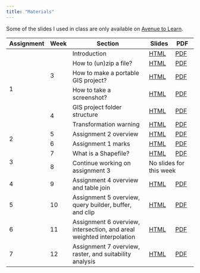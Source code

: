 ```yaml
---
title: "Materials"
---
```


Some of the slides I used in class are only available on [Avenue to Learn](https://avenue.mcmaster.ca/).

```{=html}
<table><thead>
  <tr>
    <th>Assignment</th>
    <th>Week</th>
    <th>Section</th>
    <th>Slides</th>
    <th>PDF&nbsp;</th>
  </tr></thead>
<tbody>
  <tr>
    <td rowspan="6">1</td>
    <td rowspan="4">3</td>
    <td>Introduction</td>
    <td><a href="./slides/1-intro/index.html">HTML</a></td>
    <td><a href="./slides/1-intro/Zehui Yin Introduction.pdf">PDF</a></td>
  </tr>
  <tr>
    <td>How to (un)zip a file?</td>
    <td><a href="./slides/2-zip-file/index.html">HTML</a></td>
    <td><a href="./slides/2-zip-file/How to (un)zip a file.pdf">PDF</a></td>
  </tr>
  <tr>
    <td>How to make a portable GIS project?</td>
    <td><a href="./slides/3-portable-gis/index.html">HTML</a></td>
    <td><a href="./slides/3-portable-gis/How to make a portable GIS project.pdf">PDF</a></td>
  </tr>
  <tr>
    <td>How to take a screenshot?</td>
    <td><a href="./slides/4-screenshot/index.html">HTML</a></td>
    <td><a href="./slides/4-screenshot/How to take a screenshot.pdf">PDF</a></td>
  </tr>
  <tr>
    <td rowspan="2">4</td>
    <td>GIS project folder structure</td>
    <td><a href="./slides/5-folder-structure/index.html">HTML</a></td>
    <td><a href="./slides/5-folder-structure/GIS project folder structure.pdf">PDF</a></td>
  </tr>
  <tr>
    <td>Transformation warning</td>
    <td><a href="./slides/6-transform-warning/index.html">HTML</a></td>
    <td><a href="./slides/6-transform-warning/Transformation warning.pdf">PDF</a></td>
  </tr>
  <tr>
    <td rowspan="2">2</td>
    <td>5</td>
    <td>Assignment 2 overview</td>
    <td><a href="./slides/7-a2-overview/index.html">HTML</a></td>
    <td><a href="./slides/7-a2-overview/Assignment 2 Overview.pdf">PDF</a></td>
  </tr>
  <tr>
    <td>6</td>
    <td>Assignment 1 marks</td>
    <td><a href="./slides/8-a1-marks/index.html">HTML</a></td>
    <td><a href="./slides/8-a1-marks/Assignment 1 Marks.pdf">PDF</a></td>
  </tr>
  <tr>
    <td rowspan="2">3</td>
    <td>7</td>
    <td>What is a Shapefile?</td>
    <td><a href="./slides/9-shapefile/index.html">HTML</a></td>
    <td><a href="./slides/9-shapefile/What is a Shapefile.pdf">PDF</a></td>
  </tr>
  <tr>
    <td>8</td>
    <td>Continue working on assignment 3</td>
    <td colspan="2">No slides for this week</td>
  </tr>
  <tr>
    <td>4</td>
    <td>9</td>
    <td>Assignment 4 overview and table join</td>
    <td><a href="./slides/10-a4-overview/index.html">HTML</a></td>
    <td><a href="./slides/10-a4-overview/Assignment 4 Overview.pdf">PDF</a></td>
  </tr>
  <tr>
    <td>5</td>
    <td>10</td>
    <td>Assignment 5 overview, query builder, buffer, and clip</td>
    <td><a href="./slides/11-a5-overview/index.html">HTML</a></td>
    <td><a href="./slides/11-a5-overview/Assignment 5 Overview.pdf">PDF</a></td>
  </tr>
  <tr>
    <td>6</td>
    <td>11</td>
    <td>Assignment 6 overview, intersection, and areal weighted interpolation</td>
    <td><a href="./slides/12-a6-overview/index.html">HTML</a></td>
    <td><a href="./slides/12-a6-overview/Assignment 6 Overview.pdf">PDF</a></td>
  </tr>
  <tr>
    <td>7</td>
    <td>12</td>
    <td>Assignment 7 overview, raster, and suitability analysis</td>
    <td><a href="./slides/13-a7-overview/index.html">HTML</a></td>
    <td><a href="./slides/13-a7-overview/Assignment 7 Overview.pdf">PDF</a></td>
  </tr>
</tbody></table>
```
